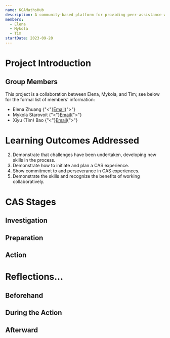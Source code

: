 ```yaml
---
name: KCAMathsHub
description: A community-based platform for providing peer-assistance with Math school work and questions; currently available internally at KCA.
members:
  - Elena
  - Mykola
  - Tim
startDate: 2023-09-20
---
```


# Project Introduction

## Group Members

This project is a collaboration between Elena, Mykola, and Tim; see below for the formal list of members' information:

- Elena Zhuang {"<"}[Email](elena.zhu@kcpupils.org){">"}
- Mykola Starovoit {"<"}[Email](mykola.sta@kcpupils.org){">"}
- Xiyu (Tim) Bao {"<"}[Email](tim.bao@kcpupils.org){">"}

# Learning Outcomes Addressed

2. Demonstrate that challenges have been undertaken, developing new skills in the process.
3. Demonstrate how to initiate and plan a CAS experience.
4. Show commitment to and perseverance in CAS experiences.
5. Demonstrate the skills and recognize the benefits of working collaboratively.

# CAS Stages

## Investigation

## Preparation

## Action

# Reflections...

## Beforehand

## During the Action

## Afterward
